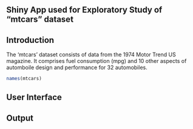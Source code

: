 ## Shiny App used for Exploratory Study of "mtcars" dataset

## Introduction
The 'mtcars' dataset consists of data from the 1974 Motor Trend US magazine.
It comprises fuel consumption (mpg) and 10 other aspects of automboile design and
performance for 32 automobiles.

``` {r}
names(mtcars)
```



## User Interface





## Output

